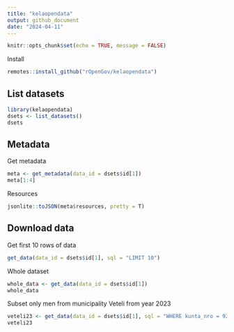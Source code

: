 ```yaml
---
title: "kelaopendata"
output: github_document
date: "2024-04-11"
---
```


```r
knitr::opts_chunk$set(echo = TRUE, message = FALSE)
```

Install

```r
remotes::install_github("rOpenGov/kelaopendata")
```



## List datasets

```r
library(kelaopendata)
dsets <- list_datasets()
dsets
```

## Metadata

Get metadata 

```r
meta <- get_metadata(data_id = dsets$id[1])
meta[1:4]
```


Resources

```r
jsonlite::toJSON(meta$resources, pretty = T)
```


## Download data

Get first 10 rows of data

```r
get_data(data_id = dsets$id[1], sql = "LIMIT 10")
```


Whole dataset

```r
whole_data <- get_data(data_id = dsets$id[1])
whole_data
```


Subset only men from municipality Veteli from year 2023

```r
veteli23 <- get_data(data_id = dsets$id[1], sql = "WHERE kunta_nro = 924 AND vuosi = 2023 AND sukupuoli = 'Mies'")
veteli23
```

